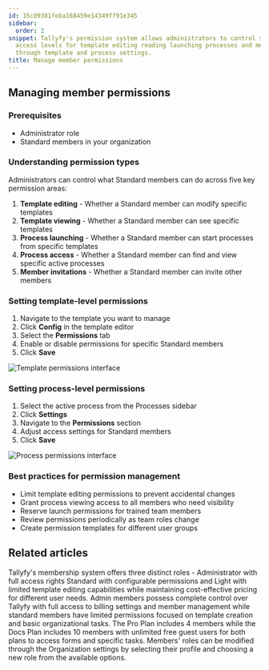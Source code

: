 ```yaml
---
id: 15c89381feba168459e14349ff91e345
sidebar:
  order: 2
snippet: Tallyfy's permission system allows administrators to control standard members'
  access levels for template editing reading launching processes and member invitations
  through template and process settings.
title: Manage member permissions
---
```


## Managing member permissions

### Prerequisites
- Administrator role
- Standard members in your organization

### Understanding permission types

Administrators can control what Standard members can do across five key permission areas:

1. **Template editing** - Whether a Standard member can modify specific templates
2. **Template viewing** - Whether a Standard member can see specific templates
3. **Process launching** - Whether a Standard member can start processes from specific templates
4. **Process access** - Whether a Standard member can find and view specific active processes
5. **Member invitations** - Whether a Standard member can invite other members

### Setting template-level permissions

1. Navigate to the template you want to manage
2. Click **Config** in the template editor
3. Select the **Permissions** tab
4. Enable or disable permissions for specific Standard members
5. Click **Save**

![Template permissions interface](https://screenshots.tallyfy.com/tallyfy%2Fpro%2Fdesktop-light-on-templatesettings-click-permissions.png)

### Setting process-level permissions

1. Select the active process from the Processes sidebar
2. Click **Settings**
3. Navigate to the **Permissions** section
4. Adjust access settings for Standard members
5. Click **Save**

![Process permissions interface](https://screenshots.tallyfy.com/tallyfy%2Fpro%2Fdesktop-light-from-ongoingtask-click-permissions.png)

### Best practices for permission management

- Limit template editing permissions to prevent accidental changes
- Grant process viewing access to all members who need visibility
- Reserve launch permissions for trained team members
- Review permissions periodically as team roles change
- Create permission templates for different user groups


## Related articles
<CardGrid>
<LinkTitleCard header="<b>Documenting > Members</b>" href="/products/pro/documenting/members/" > Tallyfy's membership system offers three distinct roles - Administrator with full access rights Standard with configurable permissions and Light with limited template editing capabilities while maintaining cost-effective pricing for different user needs. </LinkTitleCard>
<LinkTitleCard header="<b>Members > Standard and Admin members</b>" href="/products/pro/documenting/members/standard-admin-members/" > Admin members possess complete control over Tallyfy with full access to billing settings and member management while standard members have limited permissions focused on template creation and basic organizational tasks. </LinkTitleCard>
<LinkTitleCard header="<b>Billing > Tallyfy's Account and Member Limits</b>" href="/products/pro/settings/billing/what-are-tallyfys-account-and-member-limits/" > The Pro Plan includes 4 members while the Docs Plan includes 10 members with unlimited free guest users for both plans to access forms and specific tasks. </LinkTitleCard>
<LinkTitleCard header="<b>Members > Change the role of a member</b>" href="/products/pro/documenting/members/how-can-i-change-a-members-role-in-tallyfy/" > Members' roles can be modified through the Organization settings by selecting their profile and choosing a new role from the available options. </LinkTitleCard>
</CardGrid>